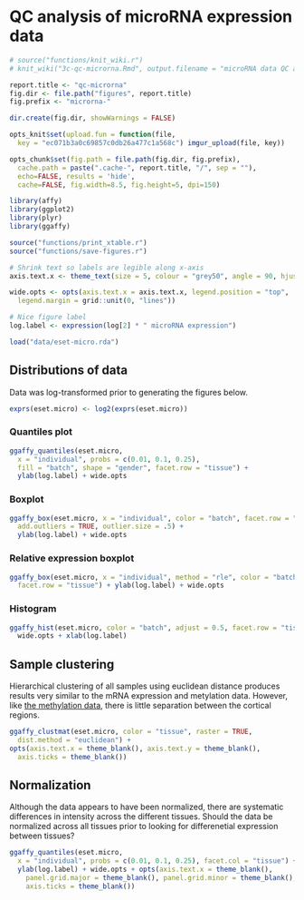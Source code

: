 # QC analysis of microRNA expression data

```r
# source("functions/knit_wiki.r")
# knit_wiki("3c-qc-microrna.Rmd", output.filename = "microRNA data QC analysis")

report.title <- "qc-microrna"
fig.dir <- file.path("figures", report.title)
fig.prefix <- "microrna-"

dir.create(fig.dir, showWarnings = FALSE)

opts_knit$set(upload.fun = function(file, 
  key = "ec071b3a0c69857c0db26a477c1a568c") imgur_upload(file, key))

opts_chunk$set(fig.path = file.path(fig.dir, fig.prefix),
  cache.path = paste(".cache-", report.title, "/", sep = ""),
  echo=FALSE, results = 'hide',
  cache=FALSE, fig.width=8.5, fig.height=5, dpi=150)
```

```r
library(affy)
library(ggplot2)
library(plyr)
library(ggaffy)

source("functions/print_xtable.r")
source("functions/save-figures.r")
```

```r
# Shrink text so labels are legible along x-axis
axis.text.x <- theme_text(size = 5, colour = "grey50", angle = 90, hjust = 1)

wide.opts <- opts(axis.text.x = axis.text.x, legend.position = "top",
  legend.margin = grid::unit(0, "lines"))

# Nice figure label
log.label <- expression(log[2] * " microRNA expression")
```


```r
load("data/eset-micro.rda")
```


## Distributions of data
Data was log-transformed prior to generating the figures below.

```r
exprs(eset.micro) <- log2(exprs(eset.micro))
```

### Quantiles plot
```r
ggaffy_quantiles(eset.micro,
  x = "individual", probs = c(0.01, 0.1, 0.25),
  fill = "batch", shape = "gender", facet.row = "tissue") +
  ylab(log.label) + wide.opts
```

### Boxplot
```r
ggaffy_box(eset.micro, x = "individual", color = "batch", facet.row = "tissue",
  add.outliers = TRUE, outlier.size = .5) +
  ylab(log.label) + wide.opts
```

### Relative expression boxplot
```r
ggaffy_box(eset.micro, x = "individual", method = "rle", color = "batch",
  facet.row = "tissue") + ylab(log.label) + wide.opts
```

### Histogram
```r
ggaffy_hist(eset.micro, color = "batch", adjust = 0.5, facet.row = "tissue") +
  wide.opts + xlab(log.label)
```


## Sample clustering
Hierarchical clustering of all samples using euclidean distance produces results very similar to the mRNA expression and metylation data. However, like [the methylation data](Methylation data QC analysis), there is little separation between the cortical regions. 

```r
ggaffy_clustmat(eset.micro, color = "tissue", raster = TRUE, 
  dist.method = "euclidean") + 
opts(axis.text.x = theme_blank(), axis.text.y = theme_blank(),
  axis.ticks = theme_blank())
```

## Normalization 
Although the data appears to have been normalized, there are systematic differences in intensity across the different tissues. Should the data be normalized across all tissues prior to looking for differenetial expression between tissues? 

```r
ggaffy_quantiles(eset.micro,
  x = "individual", probs = c(0.01, 0.1, 0.25), facet.col = "tissue") +
  ylab(log.label) + wide.opts + opts(axis.text.x = theme_blank(),
    panel.grid.major = theme_blank(), panel.grid.minor = theme_blank(),
    axis.ticks = theme_blank())
```